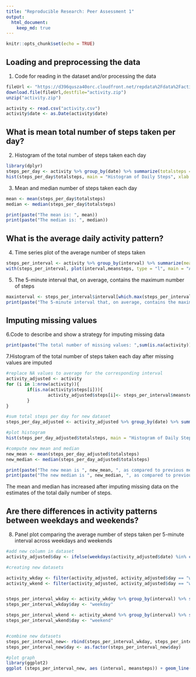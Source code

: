 ---
title: "Reproducible Research: Peer Assessment 1"
output: 
  html_document:
    keep_md: true
---

```{r setup, include=FALSE}
knitr::opts_chunk$set(echo = TRUE)
```

## Loading and preprocessing the data

1. Code for reading in the dataset and/or processing the data

```{r 1, echo=TRUE}
fileUrl <- "https://d396qusza40orc.cloudfront.net/repdata%2Fdata%2Factivity.zip"
download.file(fileUrl,destfile="activity.zip")
unzip("activity.zip")

activity <- read.csv("activity.csv")
activity$date <- as.Date(activity$date)
```

## What is mean total number of steps taken per day?

2. Histogram of the total number of steps taken each day

```{r 2, echo=TRUE}
library(dplyr)
steps_per_day <- activity %>% group_by(date) %>% summarize(totalsteps = sum(steps, na.rm = TRUE)) 
hist(steps_per_day$totalsteps, main = "Histogram of Daily Steps", xlab = "Steps")
```

3. Mean and median number of steps taken each day

```{r 3, echo=TRUE}
mean <- mean(steps_per_day$totalsteps)
median <- median(steps_per_day$totalsteps)

print(paste("The mean is: ", mean))
print(paste("The median is: ", median))

```

## What is the average daily activity pattern?

4. Time series plot of the average number of steps taken

```{r 4, echo=TRUE}
steps_per_interval <- activity %>% group_by(interval) %>% summarize(meansteps = mean(steps, na.rm = TRUE)) 
with(steps_per_interval, plot(interval,meansteps, type = "l", main = "Average Number of Steps by Interval", xlab = "Interval", ylab = "Mean Steps"))

```

5. The 5-minute interval that, on average, contains the maximum number of steps

```{r 5, echo=TRUE}
maxinterval <- steps_per_interval$interval[which.max(steps_per_interval$meansteps)]
print(paste("The 5-minute interval that, on average, contains the maximum number of steps is ", maxinterval))

```

## Imputing missing values

6.Code to describe and show a strategy for imputing missing data

```{r 6, echo=TRUE}
print(paste("The total number of missing values: ",sum(is.na(activity))))
```

7.Histogram of the total number of steps taken each day after missing values are imputed

```{r 7, echo=TRUE}
#replace NA values to average for the corresponding interval 
activity_adjusted <- activity  
for (i in 1:nrow(activity)){
        if(is.na(activity$steps[i])){
                activity_adjusted$steps[i]<- steps_per_interval$meansteps[activity_adjusted$interval[i] == steps_per_interval$interval]
        }
}

#sum total steps per day for new dataset 
steps_per_day_adjusted <- activity_adjusted %>% group_by(date) %>% summarize(totalsteps = sum(steps, na.rm = TRUE)) 

#plot histogram
hist(steps_per_day_adjusted$totalsteps, main = "Histogram of Daily Steps", xlab = "Steps")

#compute new mean and median
new_mean <- mean(steps_per_day_adjusted$totalsteps)
new_median <- median(steps_per_day_adjusted$totalsteps)

print(paste("The new mean is ", new_mean, ", as compared to previous mean of", mean))
print(paste("The new median is ", new_median, ", as compared to previous median of", median))

```
The mean and median has increased after imputing missing data on the estimates of the total daily number of steps. 

## Are there differences in activity patterns between weekdays and weekends?

8. Panel plot comparing the average number of steps taken per 5-minute interval across weekdays and weekends

``` {r 8, echo=TRUE}
#add new column in dataset
activity_adjusted$day <- ifelse(weekdays(activity_adjusted$date) %in% c("Saturday", "Sunday"), "weekend", "weekday")

#creating new datasets

activity_wkday <- filter(activity_adjusted, activity_adjusted$day == "weekday")
activity_wkend <- filter(activity_adjusted, activity_adjusted$day == "weekend")


steps_per_interval_wkday <- activity_wkday %>% group_by(interval) %>% summarize(meansteps = mean(steps, na.rm = TRUE)) 
steps_per_interval_wkday$day <- "weekday" 

steps_per_interval_wkend <- activity_wkend %>% group_by(interval) %>% summarize(meansteps = mean(steps, na.rm = TRUE)) 
steps_per_interval_wkend$day <- "weekend"


#combine new datasets
steps_per_interval_new<- rbind(steps_per_interval_wkday, steps_per_interval_wkend)
steps_per_interval_new$day <- as.factor(steps_per_interval_new$day)

#plot graph 
library(ggplot2)
ggplot (steps_per_interval_new, aes (interval, meansteps)) + geom_line() + facet_grid (day~.) + labs(y = "Number of Steps") + labs(x = "Interval") + ggtitle("Average Number of Steps - Weekday vs. Weekend")
```
